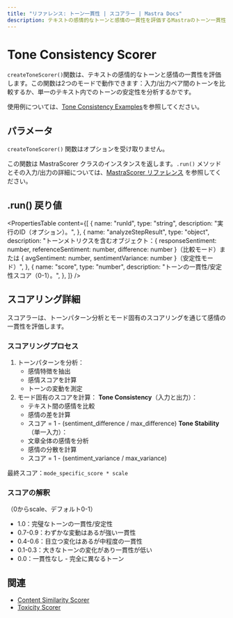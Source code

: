 ```yaml
---
title: "リファレンス: トーン一貫性 | スコアラー | Mastra Docs"
description: テキストの感情的なトーンと感情の一貫性を評価するMastraのトーン一貫性スコアラーのドキュメント。
---
```




# Tone Consistency Scorer

`createToneScorer()`関数は、テキストの感情的なトーンと感情の一貫性を評価します。この関数は2つのモードで動作できます：入力/出力ペア間のトーンを比較するか、単一のテキスト内でのトーンの安定性を分析するかです。

使用例については、[Tone Consistency Examples](/examples/scorers/tone-consistency)を参照してください。



## パラメータ

`createToneScorer()` 関数はオプションを受け取りません。

この関数は MastraScorer クラスのインスタンスを返します。`.run()` メソッドとその入力/出力の詳細については、[MastraScorer リファレンス](./mastra-scorer) を参照してください。



## .run() 戻り値

<PropertiesTable
  content={[
    {
      name: "runId",
      type: "string",
      description: "実行のID（オプション）。",
    },
    {
      name: "analyzeStepResult",
      type: "object",
      description: "トーンメトリクスを含むオブジェクト：{ responseSentiment: number, referenceSentiment: number, difference: number }（比較モード）または { avgSentiment: number, sentimentVariance: number }（安定性モード）",
    },
    {
      name: "score",
      type: "number",
      description: "トーンの一貫性/安定性スコア（0-1）。",
    },
  ]}
/>



## スコアリング詳細

スコアラーは、トーンパターン分析とモード固有のスコアリングを通じて感情の一貫性を評価します。

### スコアリングプロセス

1. トーンパターンを分析：
   - 感情特徴を抽出
   - 感情スコアを計算
   - トーンの変動を測定
2. モード固有のスコアを計算：
   **Tone Consistency**（入力と出力）：
   - テキスト間の感情を比較
   - 感情の差を計算
   - スコア = 1 - (sentiment_difference / max_difference)
   **Tone Stability**（単一入力）：
   - 文章全体の感情を分析
   - 感情の分散を計算
   - スコア = 1 - (sentiment_variance / max_variance)

最終スコア：`mode_specific_score * scale`

### スコアの解釈

（0からscale、デフォルト0-1）

- 1.0：完璧なトーンの一貫性/安定性
- 0.7-0.9：わずかな変動はあるが強い一貫性
- 0.4-0.6：目立つ変化はあるが中程度の一貫性
- 0.1-0.3：大きなトーンの変化があり一貫性が低い
- 0.0：一貫性なし - 完全に異なるトーン



## 関連

- [Content Similarity Scorer](./content-similarity)
- [Toxicity Scorer](./toxicity)
